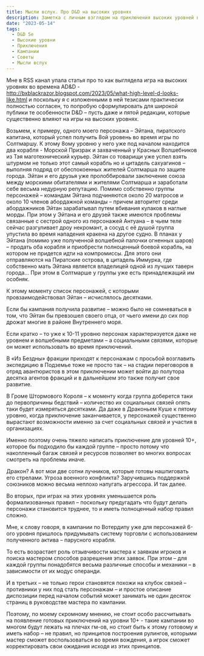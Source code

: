 ```yaml
---
title: Мысли вслух. Про D&D на высоких уровнях
description: Заметка с личным взглядом на приключения высоких уровней в D&D
date: "2023-05-14"
tags:
  - D&D 5e
  - Высокие уровни
  - Приключения
  - Кампании
  - Советы
  - Мысли вслух
---
```


Мне в RSS канал упала статья про то как выглядела игра на высоких уровнях во времена AD&D - http://bxblackrazor.blogspot.com/2023/05/what-high-level-d-looks-like.html и поскольку я с изложенными в ней тезисами практически полностью согласен, то попробую сформулировать для широкой публики те особенности D&D – пусть даже и пятой редакции, которые существенно влияют на игры на высоких уровнях.

Возьмем, к примеру, одного моего персонажа – Эйтана, пиратского капитана, который успел получить 8ой уровень во время игры по Солтмаршу. К этому 8ому уровню у него уже под началом находится два корабля - Морской Призрак и захваченный у Красных Волшебников из Тэя маготехнический курьер. Эйтан со товарищи уже успел взять штурмом не только этот самый корабль но и цитадель сахуагинов – выполняя подряд от обеспокоенных жителей Солтмарша по защите города.
Эйтан и его друзья уже пролоббировали заключение союза между морскими обитателями и жителями Солтмарша и заработали себе весьма недурную репутацию. Помимо собственно группы персонажей – командам Эйтана подчиняются около 20 матросов и около 10 членов абордажной команды – причем авторитет среди абордажников Эйтан зарабатывал путем вбивания кулаков в наглые морды.
При этом у Эйтана и его друзей также имеются проблемы связанные с сестрой одного из персонажей Антуана – в чьем теле сейчас разгуливает дроу некромант, а сосуд с её душой группа упустила во время нападения кракена на другое судно.
В планах у Эйтана (помимо уже полученной волшебной палочки огненных шаров) – продать оба корабля и приобрести полноценный боевой корабль, на котором не придется идти на компромиссы. Для этого они отправляются на Пиратские острова, в цитадель Иммурка, где собственно мать Эйтана является владелицей одной из лучших таверн города…
При этом в Солтмарше у группы уже есть принадлежащий им особняк.

К этому моменту список персонажей, с которыми провзаимодействовал Эйтан – исчислялось десятками.

Если бы кампания получила развитие – можно было не сомневаться в том, что Эйтан бы превзошел своего отца, от чьего имени до сих пор дрожат многие в районе Внутреннего моря.

Если кратко – то уже к 10-11 уровню персонаж характеризуется даже не уровнем и волшебными предметами – а социальными связями, которые он может использовать во время приключений.

В «Из Бездны» фракции приходят к персонажам с просьбой возглавить экспедицию в Подземье тоже не просто так – на стадии переговоров в отряд авантюристов в этом приключении может войти до полутора десятка агентов фракций и в дальнейшем это также получит свое развитие.

В Громе Штормового Короля – к моменту когда группа доберется таки до первопричины бедствий – количество их социальных связей опять таки будет измеряться десятками. Да даже в Драконьем Куше к пятому уровню, когда приключение заканчивается, у персонажей существенно вырастают возможности именно за счет социальных связей и участия в организациях.

Именно поэтому очень тяжело написать приключение для уровней 10+, которое бы подходило бы каждой группе – просто потому что накопленный багаж связей и ресурсов позволяет во многих вопросах смотреть на проблемы иначе.

Дракон? А вот мои две сотни лучников, которые готовы нашпиговать его стрелами. Угроза военного конфликта? Заручившись поддержкой союзников можно весьма неплохо напугать агрессора. И так далее.

Во вторых, при играх на этих уровнях уменьшается роль формализованных правил – поскольку предугадать что будут делать персонажи становится труднее, то и иметь полноценный набор правил сложно.

Мне, к слову говоря, в кампании по Вотердипу уже для персонажей 6-ого уровня пришлось придумывать систему торговли с использованием полученного актива – парусного корабля.

То есть возрастает роль отзывчивости мастера к заявкам игроков и поиска мастером способов разрешения этих заявок. При этом – для каждой группы понадобятся весьма различные способы и механики – в зависимости от их модус операнди.

И в третьих – не только герои становятся похожи на клубок связей – противники у них под стать персонажам – и простое описание диспозиции перед началом событий может занимать не один десяток страниц в руководстве мастера по кампании.

Поэтому, по моему скромному мнению, не стоит особо рассчитывать на появление готовых приключений на уровни 10+ - такие кампании во многом будут лежать на плечах гм-ов, но стоит быть к этому готовому и иметь набор – не правил, но принципов построения рулингов, которыми мастер сможет воспользоваться во время вождения, а игрок сможет корректировать свои ожидания исходя из этих принципов.
